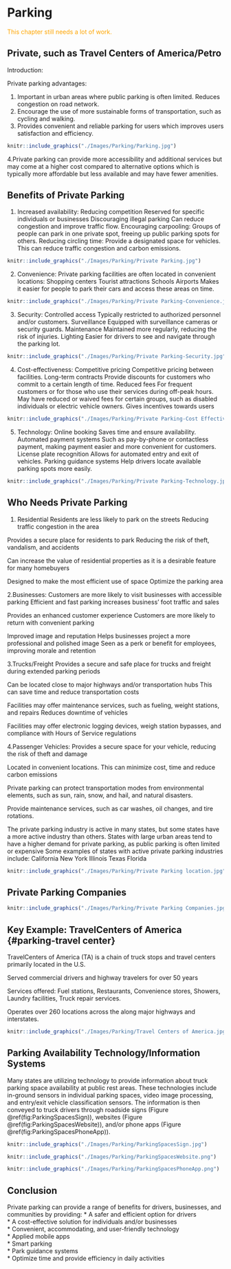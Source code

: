 # Parking {#parking}

::: {#Note .ThreshValue .message style="color: orange;"}
This chapter still needs a lot of work.
:::

## Private, such as Travel Centers of America/Petro {#parking-privateparking}

Introduction: 

Private parking advantages:

1. Important in urban areas where public parking is often limited.
Reduces congestion on road network.
2. Encourage the use of more sustainable forms of transportation, such as cycling and walking.
3. Provides convenient and reliable parking for users which improves users satisfaction and efficiency.

```r
knitr::include_graphics("./Images/Parking/Parking.jpg")
```
4.Private parking can provide more accessibility and additional services but may come at a higher cost compared to alternative options which is typically more affordable but less available and may have fewer amenities.

## Benefits of Private Parking {#parking-benefits}

1. Increased availability:
Reducing competition
Reserved for specific individuals or businesses
Discouraging illegal parking
Can reduce congestion and improve traffic flow.
Encouraging carpooling:
Groups of people can park in one private spot, freeing up public parking spots for others.
Reducing circling time:
Provide a designated space for vehicles. This can reduce traffic congestion and carbon emissions.

```r
knitr::include_graphics("./Images/Parking/Private Parking.jpg")
```

2. Convenience:
Private parking facilities are often located in convenient locations:
Shopping centers
Tourist attractions
Schools
Airports
Makes it easier for people to park their cars and access these areas  on time.


```r
knitr::include_graphics("./Images/Parking/Private Parking-Convenience.jpg")
```

3. Security:
Controlled access
Typically restricted to authorized personnel and/or customers.
Surveillance
Equipped with surveillance cameras or security guards.
Maintenance
Maintained more regularly, reducing the risk of injuries.
Lighting
Easier for drivers to see and navigate through the parking lot.

```r
knitr::include_graphics("./Images/Parking/Private Parking-Security.jpg")
```

4. Cost-effectiveness:
Competitive pricing
Competitive pricing between facilities.
Long-term contracts
Provide discounts for customers who commit to a certain length of time.
Reduced fees
For frequent customers or for those who use their services during off-peak hours.
May have reduced or waived fees for certain groups, such as disabled individuals or electric vehicle owners.
Gives incentives towards users

```r
knitr::include_graphics("./Images/Parking/Private Parking-Cost Effectiveness.jpg")
```
5. Technology:
Online booking
Saves time and ensure availability.
Automated payment systems
Such as pay-by-phone or contactless payment, making payment easier and more convenient for customers.
License plate recognition
Allows for automated entry and exit of vehicles.
Parking guidance systems
Help drivers locate available parking spots more easily.

```r
knitr::include_graphics("./Images/Parking/Private Parking-Technology.jpg")
```

## Who Needs Private Parking {#parking-needs}

1. Residential
Residents are less likely to park on the streets
Reducing traffic congestion in the area

Provides a secure place for residents to park
Reducing the risk of theft, vandalism, and accidents

Can increase the value of residential properties as it is a desirable feature for many homebuyers

Designed to make the most efficient use of space
Optimize the parking area

2.Businesses:
Customers are more likely to visit businesses with accessible parking
Efficient and fast parking increases business’ foot traffic and sales

Provides an enhanced customer experience
Customers are more likely to return with convenient parking

Improved image and reputation
Helps businesses project a more professional and polished image
Seen as a perk or benefit for employees, improving morale and retention

3.Trucks/Freight
Provides a secure and safe place for trucks and freight during extended parking periods

Can be located close to major highways and/or transportation hubs
This can save time and reduce transportation costs

Facilities may offer maintenance services, such as fueling, weight stations, and repairs
Reduces downtime of vehicles

Facilities may offer electronic logging devices, weigh station bypasses, and compliance with Hours of Service regulations

4.Passenger Vehicles:
Provides a secure space for your vehicle, reducing the risk of theft and damage

Located in convenient locations. This can minimize cost, time and reduce carbon emissions

Private parking can protect transportation modes from environmental elements, such as sun, rain, snow, and hail, and natural disasters.

Provide maintenance services, such as car washes, oil changes, and tire rotations.


The private parking industry is active in many states, but some states have a more active industry than others.
States with large urban areas tend to have a higher demand for private parking, as public parking is often limited or expensive
Some examples of states with active private parking industries include:
California
New York
Illinois
Texas
Florida

```r
knitr::include_graphics("./Images/Parking/Private Parking location.jpg")
```

## Private Parking Companies {#parking-companies}

```r
knitr::include_graphics("./Images/Parking/Private Parking Companies.jpg")
```

## Key Example: TravelCenters of America {#parking-travel center}

TravelCenters of America (TA) is a chain of truck stops and travel centers primarily located in the U.S.

Served commercial drivers and highway travelers for over 50 years

Services offered:
Fuel stations, Restaurants, Convenience stores, Showers, Laundry facilities, Truck repair services.

Operates over 260 locations across the along major highways and interstates.

```r
knitr::include_graphics("./Images/Parking/Travel Centers of America.jpg")
```


## Parking Availability Technology/Information Systems

Many states are utilizing technology to provide information about truck parking space availability at public rest areas. These technologies include in-ground sensors in individual parking spaces, video image processing, and entry/exit vehicle classification sensors. The information is then conveyed to truck drivers through roadside signs (Figure \@ref(fig:ParkingSpacesSign)), websites (Figure \@ref(fig:ParkingSpacesWebsite)), and/or phone apps (Figure \@ref(fig:ParkingSpacesPhoneApp)).

```r
knitr::include_graphics("./Images/Parking/ParkingSpacesSign.jpg")
```

```r
knitr::include_graphics("./Images/Parking/ParkingSpacesWebsite.png")
```

```r
knitr::include_graphics("./Images/Parking/ParkingSpacesPhoneApp.png")
```


## Conclusion {#parking-conclusions}

Private parking can provide a range of benefits for drivers, businesses, and communities by providing:
* A safer and efficient option for drivers  
* A cost-effective solution for individuals and/or businesses  
* Convenient, accommodating, and user-friendly technology  
* Applied mobile apps  
* Smart parking  
* Park guidance systems  
* Optimize time and provide efficiency in daily activities  
